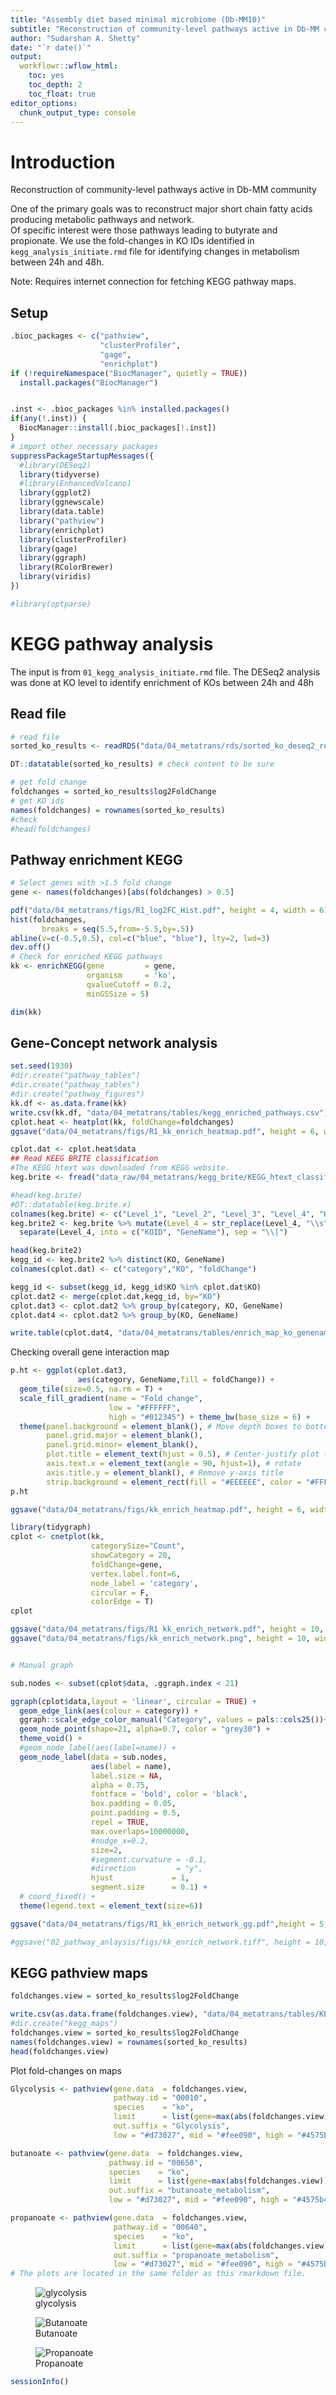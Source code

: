 ```yaml
---
title: "Assembly diet based minimal microbiome (Db-MM10)"
subtitle: "Reconstruction of community-level pathways active in Db-MM community"
author: "Sudarshan A. Shetty"
date: "`r date()`"
output:
  workflowr::wflow_html:
    toc: yes
    toc_depth: 2
    toc_float: true
editor_options: 
  chunk_output_type: console
---
```



# Introduction  
Reconstruction of community-level pathways active in Db-MM community   

One of the primary goals was to reconstruct major short chain fatty acids producing metabolic pathways and network.  
Of specific interest were those pathways leading to butyrate and propionate. We use the fold-changes in KO IDs identified in `kegg_analysis_initiate.rmd` file for identifying changes in metabolism between 24h and 48h.    

Note: Requires internet connection for fetching KEGG pathway maps.  

## Setup  
```r
.bioc_packages <- c("pathview",
                    "clusterProfiler", 
                    "gage", 
                    "enrichplot")
if (!requireNamespace("BiocManager", quietly = TRUE))
  install.packages("BiocManager")


.inst <- .bioc_packages %in% installed.packages()
if(any(!.inst)) {
  BiocManager::install(.bioc_packages[!.inst])
}
# import other necessary packages
suppressPackageStartupMessages({
  #library(DESeq2)
  library(tidyverse)
  #library(EnhancedVolcano)
  library(ggplot2)
  library(ggnewscale)
  library(data.table)
  library("pathview")
  library(enrichplot)
  library(clusterProfiler)
  library(gage)
  library(ggraph)
  library(RColorBrewer)
  library(viridis)
})

#library(optparse)
```

# KEGG pathway analysis  

The input is from `01_kegg_analysis_initiate.rmd` file. The DESeq2 analysis was done at KO level to identify enrichment of KOs between 24h and 48h

## Read file
```r
# read file
sorted_ko_results <- readRDS("data/04_metatrans/rds/sorted_ko_deseq2_results.rds")

DT::datatable(sorted_ko_results) # check content to be sure

# get fold change
foldchanges = sorted_ko_results$log2FoldChange
# get KO ids
names(foldchanges) = rownames(sorted_ko_results)
#check
#head(foldchanges)

```


## Pathway enrichment KEGG 

```r
# Select genes with >1.5 fold change  
gene <- names(foldchanges)[abs(foldchanges) > 0.5]

pdf("data/04_metatrans/figs/R1_log2FC_Hist.pdf", height = 4, width = 6)
hist(foldchanges,
       breaks = seq(5.5,from=-5.5,by=.5))
abline(v=c(-0.5,0.5), col=c("blue", "blue"), lty=2, lwd=3)
dev.off()
# Check for enriched KEGG pathways
kk <- enrichKEGG(gene         = gene,
                 organism     = 'ko',
                 qvalueCutoff = 0.2,
                 minGSSize = 5)

dim(kk)

```

## Gene-Concept network analysis  

```r
set.seed(1930)
#dir.create("pathway_tables")
#dir.create("pathway_tables")
#dir.create("pathway_figures")
kk.df <- as.data.frame(kk)
write.csv(kk.df, "data/04_metatrans/tables/kegg_enriched_pathways.csv")
cplot.heat <- heatplot(kk, foldChange=foldchanges)
ggsave("data/04_metatrans/figs/R1_kk_enrich_heatmap.pdf", height = 6, width = 12, useDingbats=FALSE)

cplot.dat <- cplot.heat$data
## Read KEEG BRITE classification  
#The KEGG htext was downloaded from KEGG website.  
keg.brite <- fread("data_raw/04_metatrans/kegg_brite/KEGG_htext_classificationDb.txt", header = F, sep = "\t")

#head(keg.brite)
#DT::datatable(keg.brite.x)
colnames(keg.brite) <- c("Level_1", "Level_2", "Level_3", "Level_4", "KO")
keg.brite2 <- keg.brite %>% mutate(Level_4 = str_replace(Level_4, "\\s", "|")) %>%
  separate(Level_4, into = c("KOID", "GeneName"), sep = "\\|")

head(keg.brite2)
kegg_id <- keg.brite2 %>% distinct(KO, GeneName)
colnames(cplot.dat) <- c("category","KO", "foldChange")

kegg_id <- subset(kegg_id, kegg_id$KO %in% cplot.dat$KO)
cplot.dat2 <- merge(cplot.dat,kegg_id, by="KO")
cplot.dat3 <- cplot.dat2 %>% group_by(category, KO, GeneName)
cplot.dat4 <- cplot.dat2 %>% group_by(KO, GeneName)

write.table(cplot.dat4, "data/04_metatrans/tables/enrich_map_ko_genename.txt", sep = "\t")

```

Checking overall gene interaction map 
```r

p.ht <- ggplot(cplot.dat3, 
               aes(category, GeneName,fill = foldChange)) + 
  geom_tile(size=0.5, na.rm = T) +
  scale_fill_gradient(name = "Fold change",
                      low = "#FFFFFF",
                      high = "#012345") + theme_bw(base_size = 6) +  
  theme(panel.background = element_blank(), # Move depth boxes to bottom of plot
        panel.grid.major = element_blank(),
        panel.grid.minor= element_blank(),
        plot.title = element_text(hjust = 0.5), # Center-justify plot title
        axis.text.x = element_text(angle = 90, hjust=1), # rotate
        axis.title.y = element_blank(), # Remove y-axis title
        strip.background = element_rect(fill = "#EEEEEE", color = "#FFFFFF")) 
p.ht

ggsave("data/04_metatrans/figs/kk_enrich_heatmap.pdf", height = 6, width = 7, useDingbats=FALSE)


```


```r
library(tidygraph)
cplot <- cnetplot(kk, 
                  categorySize="Count", 
                  showCategory = 20, 
                  foldChange=gene, 
                  vertex.label.font=6,
                  node_label = 'category',
                  circular = F, 
                  colorEdge = T) 
cplot

ggsave("data/04_metatrans/figs/R1 kk_enrich_network.pdf", height = 10, width = 18, useDingbats=FALSE)
ggsave("data/04_metatrans/figs/kk_enrich_network.png", height = 10, width = 18)


# Manual graph

sub.nodes <- subset(cplot$data, .ggraph.index < 21)

ggraph(cplot$data,layout = 'linear', circular = TRUE) + 
  geom_edge_link(aes(colour = category)) +
  ggraph::scale_edge_color_manual("Category", values = pals::cols25())+
  geom_node_point(shape=21, alpha=0.7, color = "grey30") + 
  theme_void() +
  #geom_node_label(aes(label=name)) +
  geom_node_label(data = sub.nodes, 
                  aes(label = name), 
                  label.size = NA, 
                  alpha = 0.75, 
                  fontface = 'bold', color = 'black',
                  box.padding = 0.05, 
                  point.padding = 0.5,
                  repel = TRUE, 
                  max.overlaps=10000000,
                  #nudge_x=0.2,
                  size=2,
                  #segment.curvature = -0.1,
                  #direction         = "y",
                  hjust             = 1,
                  segment.size      = 0.1) +
  # coord_fixed() +
  theme(legend.text = element_text(size=6)) 

ggsave("data/04_metatrans/figs/R1_kk_enrich_network_gg.pdf",height = 5, width = 8)

#ggsave("02_pathway_anlaysis/figs/kk_enrich_network.tiff", height = 10, width = 18)

```

## KEGG pathview maps  

```r
foldchanges.view = sorted_ko_results$log2FoldChange

write.csv(as.data.frame(foldchanges.view), "data/04_metatrans/tables/KEGG_pathways_KO_foldchanges_view.csv")
#dir.create("kegg_maps")
foldchanges.view = sorted_ko_results$log2FoldChange
names(foldchanges.view) = rownames(sorted_ko_results)
head(foldchanges.view)

```


Plot fold-changes on maps  

```r

Glycolysis <- pathview(gene.data  = foldchanges.view,
                       pathway.id = "00010",
                       species    = "ko",
                       limit      = list(gene=max(abs(foldchanges.view)), cpd=1),
                       out.suffix = "Glycolysis", 
                       low = "#d73027", mid = "#fee090", high = "#4575b4")

butanoate <- pathview(gene.data  = foldchanges.view,
                      pathway.id = "00650",
                      species    = "ko",
                      limit      = list(gene=max(abs(foldchanges.view)), cpd=1),
                      out.suffix = "butanoate_metabolism", 
                      low = "#d73027", mid = "#fee090", high = "#4575b4")

propanoate <- pathview(gene.data  = foldchanges.view,
                       pathway.id = "00640",
                       species    = "ko",
                       limit      = list(gene=max(abs(foldchanges.view)), cpd=1),
                       out.suffix = "propanoate_metabolism",
                       low = "#d73027", mid = "#fee090", high = "#4575b4")
# The plots are located in the same folder as this rmarkdown file.

```

![glycolysis](ko00010.Glycolysis.png)

![Butanoate](ko00650.butanoate_metabolism.png)

![Propanoate](ko00640.propanoate_metabolism.png)

```r
sessionInfo()
```



